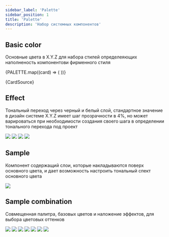 ```yaml
---
sidebar_label: 'Palette'
sidebar_position: 1
title: 'Palette'
description: 'Набор системных компонентов'
---
```








<docheader
  title='Palette'
  description='Раздел включает в себя набор системных компонентов, используемыхдля построения базовых компонентов дизайн-системы. Отношения между цветами и их свойствами для создания масштабируемой основы для цвета.'
  designer='Олег Астахов'
  developer='Кирилл Артуров'
  version='1.0'
  status='Work in progress'
  json='JSON'
  sass='SASS'
  bitbucketLink='https://google.com'
  figmaLink='https://google.com'
  jiraLink='https://google.com'
  headerImagepath={palletteImage}
/>

<divider />

## Basic color

Основные цвета в X.Y.Z для набора стилей определеяющих наполненость компонентови фирменного стиля

<docviewport>
  <examples cols={2}>
    {PALETTE.map((card) => (
      <Card {...card}/>
    ))}
  </examples>
</docviewport>


<codedemo title='Code Demo'>{CardSource}</codedemo>

<divider />

## Effect

Тональный переход через черный и белый слой, cтандартное значение в дизайн системе X.Y.Z имеет шаг прозрачности в 4%, но может варироваться при необходимости создания своего шага в определении тонального перехода под проект

<docviewport>
  <img src={effectWhite} style={{ marginBottom: '40px' }} />
  <img src={effectWhiteOverlay} style={{ marginBottom: '40px' }} />
  <img src={effectBlack} style={{ marginBottom: '40px' }} />
  <img src={effectBlackOverlay} />
</docviewport>

<divider />

## Sample

Компонент содержащий слои, которые накладываются поверх основного цвета, и дает возможность настроить тональный спект основного цвета

<docviewport>
  <img src={sampleCard} />
</docviewport>

<divider />

## Sample combination

Совмещенная палитра, базовых цветов и наложение эффектов, для выбора цветовых оттенков

<docviewport>
  <img src={comb1} style={{ marginBottom: '40px' }} />
  <img src={comb2} style={{ marginBottom: '40px' }} />
  <img src={comb3} style={{ marginBottom: '40px' }} />
  <img src={comb4} style={{ marginBottom: '40px' }} />
  <img src={comb5} style={{ marginBottom: '40px' }} />
  <img src={comb6} style={{ marginBottom: '40px' }} />
  <img src={comb7} />
</docviewport>

<divider marginTop={128} marginBottom={0} />

